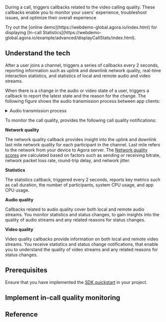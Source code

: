 
During a call, <Vg k="VSDK"/> triggers callbacks related to the video calling quality. These callbacks enable you to monitor your users' experience, troubleshoot issues, and optimize their overall experience

<PlatformWrapper platform="web">
Try out the [online demo](https://webdemo-global.agora.io/index.html) for displaying [In-call Statistics](https://webdemo-global.agora.io/example/advanced/displayCallStats/index.html).
</PlatformWrapper>

<PlatformWrapper notAllowed="blueprint, react-js">

## Understand the tech

After a user joins a channel, <Vg k="VSDK"/> triggers a series of callbacks every 2 seconds, reporting information such as uplink and downlink network quality, real-time interaction statistics, and statistics of local and remote audio and video streams.

When there is a change in the audio or video state of a user, <Vg k="VSDK"/> triggers a callback to report the latest state and the reason for the change. The following figure shows the audio transmission process between app clients:

<details>
<summary>Audio transmission process</summary>

![Audio transmission process](https://agora-doc.s3.us-east-1.amazonaws.com/images/video-sdk/in-call-quality.svg)
</details>

To monitor the call quality, <Vg k="COMPANY"/> provides the following call quality notifications:

**Network quality**

The network quality callback provides insight into the uplink and downlink last mile network quality for each participant in the channel. Last mile refers to the network from your device to Agora server. The [Network quality scores](#network-quality-score) are calculated based on factors such as sending or receiving bitrate, network packet loss rate, round-trip delay, and network jitter.

**Statistics**

The statistics callback, triggered every 2 seconds, reports key metrics such as call duration, the number of participants, system CPU usage, and app CPU usage.

**Audio quality**

Callbacks related to audio quality cover both local and remote audio streams. You monitor statistics and status changes, to gain insights into the quality of audio streams and any related reasons for status changes.

**Video quality**

Video quality callbacks provide information on both local and remote video streams. You receive statistics and status change notifications, that enable you to understand the quality of video streams and any related reasons for status changes.

## Prerequisites
Ensure that you have implemented the [SDK quickstart](../../video-calling/get-started/get-started-sdk) in your project.

## Implement in-call quality monitoring

<ProjectImplement/>

## Reference

<Reference/>

</PlatformWrapper>
<PlatformWrapper platform="blueprint, react-js">
<NotAvailable />
</PlatformWrapper>
